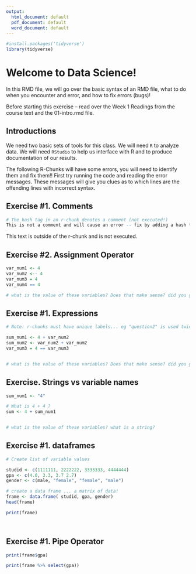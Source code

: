 ```yaml
---
output:
  html_document: default
  pdf_document: default
  word_document: default
---
```


```r
#install.packages('tidyverse') 
library(tidyverse)
```

# Welcome to Data Science! 

In this RMD file, we will go over the basic syntax of an RMD file, what to do when you encounter and error, and how to fix errors (bugs)!

Before starting this exercise -- read over the Week 1 Readings from the course text and the 01-intro.rmd file. 

## Introductions

We need two basic sets of tools for this class. We will need `R` to analyze data. We will need `RStudio` to help us interface with R and to produce documentation of our results. 

The following R-Chunks will have some errors, you will need to identify them and fix them!! First try running the code and reading the error messages. These messages will give you clues as to which lines are the offending lines with incorrect syntax. 

## Exercise #1. Comments

```r
# The hash tag in an r-chunk denotes a comment (not executed!)
This is not a comment and will cause an error -- fix by adding a hash tag

```
This text is outside of the r-chunk and is not executed. 

## Exercise #2. Assignment Operator
```r
var_num1 <- 4
var_num2 <-- 4
var_num3 = 4
var_num4 == 4

# what is the value of these variables? Does that make sense? did you get an error?

```



## Exercise #1. Expressions

```r
# Note: r-chunks must have unique labels... eg "question2" is used twice!!

sum_num1 <- 4 + var_num2
sum_num2 <- var_num2 + var_num2
var_num3 = 4 == var_num3


# what is the value of these variables? Does that make sense? did you get an error?

```


## Exercise. Strings vs variable names

```r
sum_num1 <- "4"

# What is 4 + 4 ?
sum <- 4 + sum_num1


# what is the value of these variables? what is a string?

```


## Exercise #1. dataframes


```r
# Create list of variable values

studid <- c(1111111, 2222222, 3333333, 4444444)
gpa <- c(4.0, 3.3, 3.7 2.7)
gender <- c(male, "female", "female", "male")

# create a data frame ... a matrix of data!
frame <- data.frame( studid, gpa, gender)
head(frame)

print(frame)

  

```


## Exercise #1. Pipe Operator
```r

print(frame$gpa)

print(frame %>% select(gpa))

```



